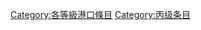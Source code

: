 {{catmore1|[[Wikipedia:港口专题|Wikipedia:港口专题]]}}
{{Articles by Quality| topic=港口|project=港口|format=TOC}}
{{Wikipedia category}}
{{emptycat}}

[[Category:各等級港口條目|Category:各等級港口條目]]
[[Category:丙级条目|Category:丙级条目]]